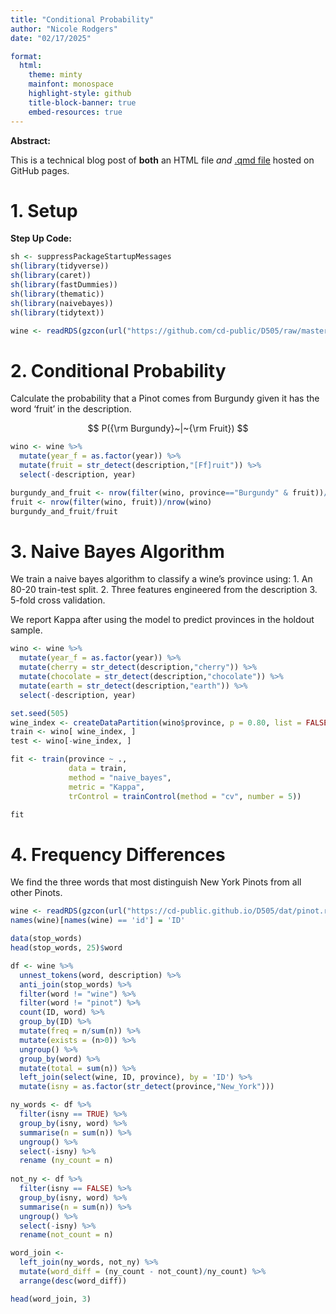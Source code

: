 ---
title: "Conditional Probability"
author: "Nicole Rodgers"
date: "02/17/2025"

format: 
  html:
    theme: minty  
    mainfont: monospace
    highlight-style: github
    title-block-banner: true
    embed-resources: true
---

**Abstract:**

This is a technical blog post of **both** an HTML file *and* [.qmd file](https://raw.githubusercontent.com/cd-public/D505/refs/heads/master/hws/src/cond.qmd) hosted on GitHub pages.


# 1. Setup

**Step Up Code:**

```{r}
sh <- suppressPackageStartupMessages
sh(library(tidyverse))
sh(library(caret))
sh(library(fastDummies))
sh(library(thematic))
sh(library(naivebayes))
sh(library(tidytext))

wine <- readRDS(gzcon(url("https://github.com/cd-public/D505/raw/master/dat/pinot.rds")))
```

# 2. Conditional Probability

Calculate the probability that a Pinot comes from Burgundy given it has the word 'fruit' in the description.

$$
P({\rm Burgundy}~|~{\rm Fruit})
$$

```{r}
wino <- wine %>% 
  mutate(year_f = as.factor(year)) %>% 
  mutate(fruit = str_detect(description,"[Ff]ruit")) %>% 
  select(-description, year)

burgundy_and_fruit <- nrow(filter(wino, province=="Burgundy" & fruit))/nrow(wino)
fruit <- nrow(filter(wino, fruit))/nrow(wino)
burgundy_and_fruit/fruit
```

# 3. Naive Bayes Algorithm

We train a naive bayes algorithm to classify a wine's province using:
1. An 80-20 train-test split.
2. Three features engineered from the description
3. 5-fold cross validation.

We report Kappa after using the model to predict provinces in the holdout sample.

```{r}
wino <- wine %>% 
  mutate(year_f = as.factor(year)) %>% 
  mutate(cherry = str_detect(description,"cherry")) %>% 
  mutate(chocolate = str_detect(description,"chocolate")) %>%
  mutate(earth = str_detect(description,"earth")) %>%
  select(-description, year)

set.seed(505)
wine_index <- createDataPartition(wino$province, p = 0.80, list = FALSE)
train <- wino[ wine_index, ]
test <- wino[-wine_index, ]

fit <- train(province ~ .,
             data = train, 
             method = "naive_bayes",
             metric = "Kappa",
             trControl = trainControl(method = "cv", number = 5))

fit
```


# 4. Frequency Differences

We find the three words that most distinguish New York Pinots from all other Pinots.

```{r}
wine <- readRDS(gzcon(url("https://cd-public.github.io/D505/dat/pinot.rds")))
names(wine)[names(wine) == 'id'] = 'ID'

data(stop_words)
head(stop_words, 25)$word

df <- wine %>%
  unnest_tokens(word, description) %>%
  anti_join(stop_words) %>%
  filter(word != "wine") %>%
  filter(word != "pinot") %>%
  count(ID, word) %>%
  group_by(ID) %>% 
  mutate(freq = n/sum(n)) %>% 
  mutate(exists = (n>0)) %>% 
  ungroup() %>% 
  group_by(word) %>%
  mutate(total = sum(n)) %>% 
  left_join(select(wine, ID, province), by = 'ID') %>%
  mutate(isny = as.factor(str_detect(province,"New_York")))

ny_words <- df %>%
  filter(isny == TRUE) %>%
  group_by(isny, word) %>%
  summarise(n = sum(n)) %>%
  ungroup() %>%
  select(-isny) %>%
  rename (ny_count = n)
  
not_ny <- df %>%
  filter(isny == FALSE) %>%
  group_by(isny, word) %>%
  summarise(n = sum(n)) %>%
  ungroup() %>%
  select(-isny) %>%
  rename(not_count = n)

word_join <-
  left_join(ny_words, not_ny) %>%
  mutate(word_diff = (ny_count - not_count)/ny_count) %>%
  arrange(desc(word_diff))

head(word_join, 3)
```

